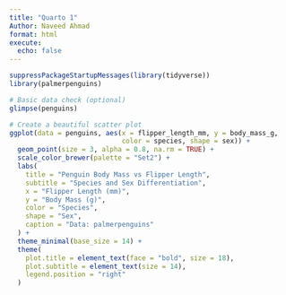 ```yaml
---
title: "Quarto 1"
Author: Naveed Ahmad
format: html
execute: 
  echo: false
---
```



```r
suppressPackageStartupMessages(library(tidyverse))
library(palmerpenguins)
```


```r
# Basic data check (optional)
glimpse(penguins)

# Create a beautiful scatter plot
ggplot(data = penguins, aes(x = flipper_length_mm, y = body_mass_g,
                            color = species, shape = sex)) +
  geom_point(size = 3, alpha = 0.8, na.rm = TRUE) +
  scale_color_brewer(palette = "Set2") +
  labs(
    title = "Penguin Body Mass vs Flipper Length",
    subtitle = "Species and Sex Differentiation",
    x = "Flipper Length (mm)",
    y = "Body Mass (g)",
    color = "Species",
    shape = "Sex",
    caption = "Data: palmerpenguins"
  ) +
  theme_minimal(base_size = 14) +
  theme(
    plot.title = element_text(face = "bold", size = 18),
    plot.subtitle = element_text(size = 14),
    legend.position = "right"
  )
```
